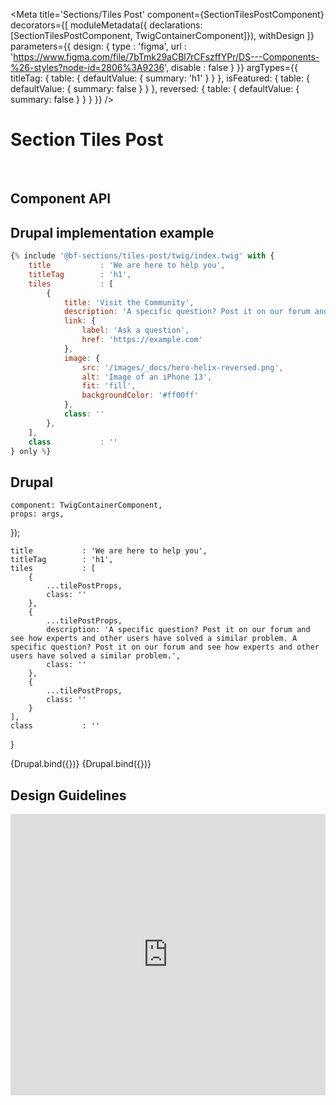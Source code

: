 

<Meta
    title='Sections/Tiles Post'
    component={SectionTilesPostComponent}
    decorators={[
        moduleMetadata({ declarations: [SectionTilesPostComponent, TwigContainerComponent]}),
        withDesign
    ]}
    parameters={{
        design: {
            type    : 'figma',
            url     : 'https://www.figma.com/file/7bTmk29aCBl7rCFszffYPr/DS---Components-%26-styles?node-id=2806%3A9236',
            disable : false
        }
    }}
    argTypes={{
        titleTag: {
            table: { defaultValue: { summary: 'h1' } }
        },
        isFeatured: {
            table: { defaultValue: { summary: false } }
        },
        reversed: {
            table: { defaultValue: { summary: false } }
        }
    }}
/>


# Section Tiles Post

<br/>



## Component API

<ArgsTable of={SectionTilesPostComponent} />



## Drupal implementation example

```jsx
{% include '@bf-sections/tiles-post/twig/index.twig' with {
    title           : 'We are here to help you',
    titleTag        : 'h1',
    tiles           : [
        {
            title: 'Visit the Community',
            description: 'A specific question? Post it on our forum and see how experts and other users have solved a similar problem.',
            link: {
                label: 'Ask a question',
                href: 'https://example.com'
            },
            image: {
                src: '/images/_docs/hero-helix-reversed.png',
                alt: 'Image of an iPhone 13',
                fit: 'fill',
                backgroundColor: '#ff00ff'
            },
            class: ''
        },
    ],
    class           : ''
} only %}
```



## Drupal

    component: TwigContainerComponent,
    props: args,
});

    title           : 'We are here to help you',
    titleTag        : 'h1',
    tiles           : [
        {
            ...tilePostProps,
            class: ''
        },
        {
            ...tilePostProps,
            description: 'A specific question? Post it on our forum and see how experts and other users have solved a similar problem. A specific question? Post it on our forum and see how experts and other users have solved a similar problem.',
            class: ''
        },
        {
            ...tilePostProps,
            class: ''
        }
    ],
    class           : ''
}

<Canvas withSource='none'>
    <Story
        name='Drupal'
        height='600px'
        args={{
            elementPath: 'sections/tiles-post/_doc/template.drupal',
            ...commonProps
        }}
    >
        {Drupal.bind({})}
    </Story>
</Canvas>

<Canvas withSource='none'>
    <Story
        name='Drupal - With 2 tiles only'
        height='600px'
        args={{
            elementPath: 'sections/tiles-post/_doc/template.drupal',
            ...commonProps,
            tiles: [
                {
                    ...tilePostProps,
                    class: ''
                },
                {
                    ...tilePostProps,
                    description: 'A specific question? Post it on our forum and see how experts and other users have solved a similar problem. A specific question? Post it on our forum and see how experts and other users have solved a similar problem.',
                    class: ''
                }
            ]
        }}
    >
        {Drupal.bind({})}
    </Story>
</Canvas>


## Design Guidelines

<iframe width='100%' height='450' src='https://www.figma.com/embed?embed_host=share&url=https://www.figma.com/file/7bTmk29aCBl7rCFszffYPr/DS---Components-%26-styles?node-id=2806%3A9236' frameBorder='0' allowFullScreen></iframe>
